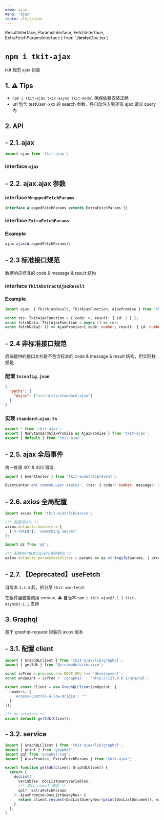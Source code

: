 ```yaml
---
name: ajax
menu: 'ajax'
route: /tkit/ajax
---
```


  ResultInterface,
  ParamsInterface,
  FetchInterface,
  ExtraFetchParamsInterface
} from './__tests__/Doc.tsx';

# `npm i tkit-ajax`

tkit 规范 ajax 封装

## 1. ⚠️ Tips

- `npm i tkit-ajax tkit-async tkit-model` 确保依赖安装正确
- url 包含 testUser=xxx 的 search 参数，将自动注入到所有 ajax 请求 query 内

## 2. API

## - 2.1. ajax

```ts
import ajax from 'tkit-ajax';
```

### interface `ajax`

<Props of={FetchInterface} />

## - 2.2. ajax.ajax 参数

### interface `WrappedFetchParams`

```ts
interface WrappedFetchParams extends ExtraFetchParams {}
```

<Props of={ParamsInterface} />

### interface `ExtraFetchParams`

<Props of={ExtraFetchParamsInterface} />

### Example

```ts
ajax.ajax(WrappedFetchParams);
```

## - 2.3 标准接口规范

数据响应标准的 code & message & result 结构

### interface `TkitAbstractAjaxResult`

<Props of={ResultInterface} />

### Example

```ts
import ajax, { TkitAjaxResult, TkitAjaxFunction, AjaxPromise } from 'tkit-ajax';

const res: TkitAjaxFunction = { code: 0, result: { id: 2 } };
const fetchData: TkitAjaxFunction = async () => res;
const fetchData2: () => AjaxPromise<{ code: number; result: { id: number } }> = async () => res;
```

## - 2.4 非标准接口规范

后端提供的接口文档是不包含标准的 code & message & result 结构，但实际数据是

### 配置 `tsconfig.json`

```json
{
  "paths": {
    "@ajax": ["src/utils/standard-ajax"]
  }
}
```

### 实现 `standard-ajax.ts`

```ts
export * from 'tkit-ajax';
export { NonStandardAjaxPromise as AjaxPromise } from 'tkit-ajax';
export { default } from 'tkit-ajax';
```

## - 2.5. ajax 全局事件

统一处理 401 & 403 错误

```ts
import { EventCenter } from 'tkit-event/lib/event';

EventCenter.on('common.user.status', (res: { code?: number; message?: string }) => {});
```

## - 2.6. axios 全局配置

```typescript
import axios from 'tkit-ajax/lib/axios';

/** 配置请求头 */
axios.defaults.headers = {
  ['X-TOKEN']: 'something secret'
};

import qs from 'qs';

/** 配置如何格式化query里的数组 */
axios.defaults.paramsSerializer = params => qs.stringify(params, { arrayFormat: 'repeat' });
```

## - 2.7. 【Deprecated】useFetch

自版本 `3.2.4` 起，拆分至 `tkit-use-fetch`

在组件里直接调用 service, ⚠️ 自版本 `npm i tkit-ajax@3.1.1 tkit-async@3.1.1` 支持

## 3. Graphql

基于 graphql-request 封装的 axios 版本

## - 3.1. 配置 client

```ts
import { GraphQLClient } from 'tkit-ajax/lib/graphql';
import { getSdk } from '@src/models/service';

const isProd = process.env.NODE_ENV !== 'development';
const endpoint = isProd ? '/graphql' : 'http://127.0.0.1/graphql';

export const Client = new GraphQLClient(endpoint, {
  headers: {
    'Access-Control-Allow-Origin': '*'
  }
});

/** xx services */
export default getSdk(Client);
```

## - 3.2. service

```ts
import { GraphQLClient } from 'tkit-ajax/lib/graphql';
import { print } from 'graphql';
import gql from 'graphql-tag';
import { AjaxPromise, ExtraFetchParams } from 'tkit-ajax';

export function getSdk(client: GraphQLClient) {
  return {
    docList(
      variables: DocListQueryVariables,
      /** 用以 cancel 请求 */
      opt?: ExtraFetchParams
    ): AjaxPromise<DocListQueryRes> {
      return client.request<DocListQueryRes>(print(DocListDocument), variables, opt);
    }
  };
}
```

